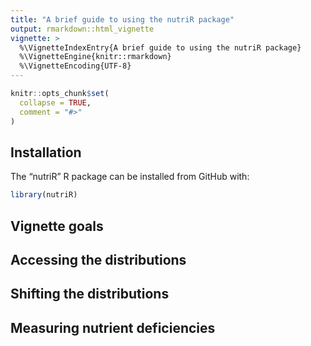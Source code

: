 ```yaml
---
title: "A brief guide to using the nutriR package"
output: rmarkdown::html_vignette
vignette: >
  %\VignetteIndexEntry{A brief guide to using the nutriR package}
  %\VignetteEngine{knitr::rmarkdown}
  %\VignetteEncoding{UTF-8}
---
```


```r
knitr::opts_chunk$set(
  collapse = TRUE,
  comment = "#>"
)
```

## Installation

The "nutriR" R package can be installed from GitHub with:

```r
library(nutriR)
```

## Vignette goals




## Accessing the distributions


## Shifting the distributions


## Measuring nutrient deficiencies
